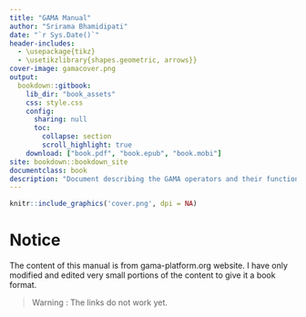 ```yaml
---
title: "GAMA Manual"
author: "Srirama Bhamidipati"
date: "`r Sys.Date()`"
header-includes:
  - \usepackage{tikz}
  - \usetikzlibrary{shapes.geometric, arrows}}
cover-image: gamacover.png
output: 
  bookdown::gitbook:
    lib_dir: "book_assets"
    css: style.css
    config:
      sharing: null
      toc:
        collapse: section
        scroll_highlight: true
    download: ["book.pdf", "book.epub", "book.mobi"]
site: bookdown::bookdown_site
documentclass: book
description: "Document describing the GAMA operators and their functions."
---
```


```r
knitr::include_graphics('cover.png', dpi = NA)
```

# Notice {-}

The content of this manual is from gama-platform.org website. I have only modified and edited very small portions of the content to give it a book format.

<blockquote id="bq_warn">
Warning : The links do not work yet.
</blockquote>

